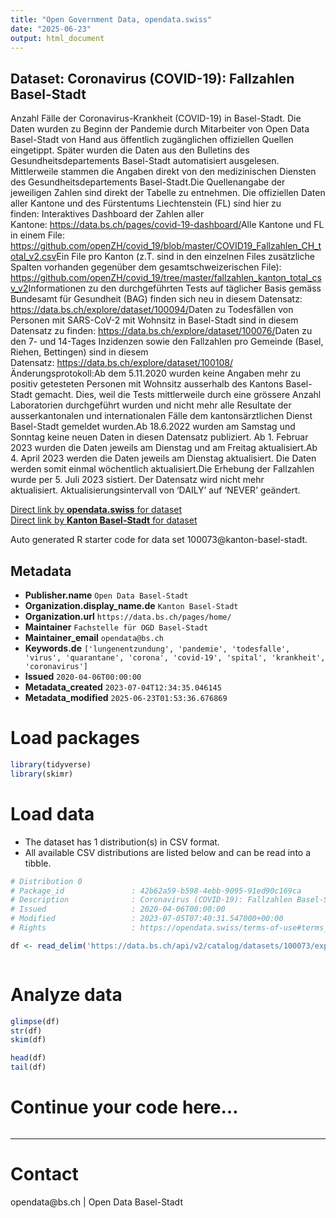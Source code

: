 ```yaml
---
title: "Open Government Data, opendata.swiss"
date: "2025-06-23"
output: html_document
---
```


## Dataset: Coronavirus (COVID-19): Fallzahlen Basel-Stadt

Anzahl Fälle der Coronavirus-Krankheit (COVID-19) in Basel-Stadt. Die Daten wurden zu Beginn der Pandemie durch Mitarbeiter von Open Data Basel-Stadt von Hand aus öffentlich zugänglichen offiziellen Quellen eingetippt. Später wurden die Daten aus den Bulletins des Gesundheitsdepartements Basel-Stadt automatisiert ausgelesen. Mittlerweile stammen die Angaben direkt von den medizinischen Diensten des Gesundheitsdepartements Basel-Stadt.Die Quellenangabe der jeweiligen Zahlen sind direkt der Tabelle zu entnehmen. Die offiziellen Daten aller Kantone und des Fürstentums Liechtenstein (FL) sind hier zu finden: Interaktives Dashboard der Zahlen aller Kantone: [https://data.bs.ch/pages/covid-19-dashboard/](https://data.bs.ch/pages/covid-19-dashboard/)Alle Kantone und FL in einem File: [https://github.com/openZH/covid_19/blob/master/COVID19_Fallzahlen_CH_total_v2.csv](https://github.com/openZH/covid_19/blob/master/COVID19_Fallzahlen_CH_total_v2.csv)Ein File pro Kanton (z.T. sind in den einzelnen Files zusätzliche Spalten vorhanden gegenüber dem gesamtschweizerischen File): [https://github.com/openZH/covid_19/tree/master/fallzahlen_kanton_total_csv_v2](https://github.com/openZH/covid_19/tree/master/fallzahlen_kanton_total_csv_v2)[](https://github.com/openZH/covid_19/tree/master/fallzahlen_kanton_total_csv_v2)Informationen zu den durchgeführten Tests auf täglicher Basis gemäss Bundesamt für Gesundheit (BAG) finden sich neu in diesem Datensatz: [https://data.bs.ch/explore/dataset/100094/](https://data.bs.ch/explore/dataset/100094/)Daten zu Todesfällen von Personen mit SARS-CoV-2 mit Wohnsitz in Basel-Stadt sind in diesem Datensatz zu finden: [https://data.bs.ch/explore/dataset/100076/](https://data.bs.ch/explore/dataset/100076/)[](https://data.bs.ch/explore/dataset/100076////)Daten zu den 7- und 14-Tages Inzidenzen sowie den Fallzahlen pro Gemeinde (Basel, Riehen, Bettingen) sind in diesem Datensatz: [https://data.bs.ch/explore/dataset/100108/](https://data.bs.ch/explore/dataset/100108/)Änderungsprotokoll:Ab dem 5.11.2020 wurden keine Angaben mehr zu positiv getesteten Personen mit Wohnsitz ausserhalb des Kantons Basel-Stadt gemacht. Dies, weil die Tests mittlerweile durch eine grössere Anzahl Laboratorien durchgeführt wurden und nicht mehr alle Resultate der ausserkantonalen und internationalen Fälle dem kantonsärztlichen Dienst Basel-Stadt gemeldet wurden.Ab 18.6.2022 wurden am Samstag und Sonntag keine neuen Daten in diesen Datensatz publiziert. Ab 1. Februar 2023 wurden die Daten jeweils am Dienstag und am Freitag aktualisiert.Ab 4. April 2023 werden die Daten jeweils am Dienstag aktualisiert. Die Daten werden somit einmal wöchentlich aktualisiert.Die Erhebung der Fallzahlen wurde per 5. Juli 2023 sistiert. Der Datensatz wird nicht mehr aktualisiert. Aktualisierungsintervall von 'DAILY' auf 'NEVER' geändert.

[Direct link by **opendata.swiss** for dataset](https://opendata.swiss/de/dataset/coronavirus-covid-19-fallzahlen-basel-stadt)<br>
[Direct link by **Kanton Basel-Stadt** for dataset](https://data.bs.ch/explore/dataset/100073/)

Auto generated R starter code for data set 100073@kanton-basel-stadt.

## Metadata

- **Publisher.name** `Open Data Basel-Stadt`
- **Organization.display_name.de** `Kanton Basel-Stadt`
- **Organization.url** `https://data.bs.ch/pages/home/`
- **Maintainer** `Fachstelle für OGD Basel-Stadt`
- **Maintainer_email** `opendata@bs.ch`
- **Keywords.de** `['lungenentzundung', 'pandemie', 'todesfalle', 'virus', 'quarantane', 'corona', 'covid-19', 'spital', 'krankheit', 'coronavirus']`
- **Issued** `2020-04-06T00:00:00`
- **Metadata_created** `2023-07-04T12:34:35.046145`
- **Metadata_modified** `2025-06-23T01:53:36.676869`


# Load packages

```r

library(tidyverse)
library(skimr)

```

# Load data

-   The dataset has 1 distribution(s) in CSV format.
-   All available CSV distributions are listed below and can be read into a tibble.

```r

# Distribution 0
# Package_id               : 42b62a59-b598-4ebb-9095-91ed90c169ca
# Description              : Coronavirus (COVID-19): Fallzahlen Basel-Stadt (csv)
# Issued                   : 2020-04-06T00:00:00
# Modified                 : 2023-07-05T07:40:31.547000+00:00
# Rights                   : https://opendata.swiss/terms-of-use#terms_by

df <- read_delim('https://data.bs.ch/api/v2/catalog/datasets/100073/exports/csv?use_labels=true')



```

# Analyze data

```r

glimpse(df)
str(df)
skim(df)

head(df)
tail(df)

```

# Continue your code here...

```r

```

------------------------------------------------------------------------

# Contact

opendata@bs.ch | Open Data Basel-Stadt
